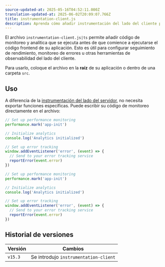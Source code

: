 ```yaml
---
source-updated-at: 2025-05-16T04:52:11.000Z
translation-updated-at: 2025-06-02T20:09:07.766Z
title: instrumentation-client.js
description: Aprenda cómo añadir instrumentación del lado del cliente para rastrear y monitorear el rendimiento del frontend en su aplicación Next.js.
---
```


El archivo `instrumentation-client.js|ts` permite añadir código de monitoreo y analítica que se ejecuta antes de que comience a ejecutarse el código frontend de su aplicación. Esto es útil para configurar seguimiento de rendimiento, monitoreo de errores u otras herramientas de observabilidad del lado del cliente.

Para usarlo, coloque el archivo en la **raíz** de su aplicación o dentro de una carpeta `src`.

## Uso

A diferencia de la [instrumentación del lado del servidor](/docs/app/guides/instrumentation), no necesita exportar funciones específicas. Puede escribir su código de monitoreo directamente en el archivo:

```ts filename="instrumentation-client.ts" switcher
// Set up performance monitoring
performance.mark('app-init')

// Initialize analytics
console.log('Analytics initialized')

// Set up error tracking
window.addEventListener('error', (event) => {
  // Send to your error tracking service
  reportError(event.error)
})
```

```js filename="instrumentation-client.js" switcher
// Set up performance monitoring
performance.mark('app-init')

// Initialize analytics
console.log('Analytics initialized')

// Set up error tracking
window.addEventListener('error', (event) => {
  // Send to your error tracking service
  reportError(event.error)
})
```

## Historial de versiones

| Versión | Cambios                             |
| ------- | ----------------------------------- |
| `v15.3` | Se introdujo `instrumentation-client` |
